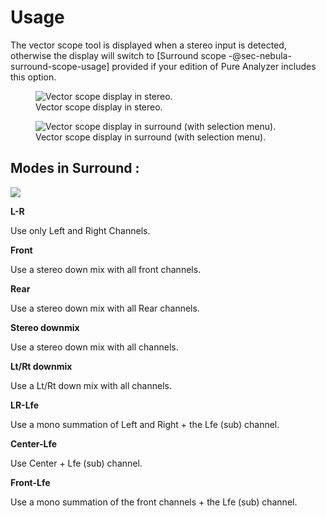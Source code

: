 # Usage
The vector scope tool is displayed when a stereo input is detected, otherwise the display will switch to [Surround scope -@sec-nebula-surround-scope-usage] provided if your edition of Pure Analyzer includes this option.

![Vector scope display in stereo.](https://media.githubusercontent.com/media/FLUX-SE/doc_images/main/Analyzer/VectorScope/Main.png)

![Vector scope display in surround (with selection menu).](https://media.githubusercontent.com/media/FLUX-SE/doc_images/main/Analyzer/VectorScope/Stereo.png)

## Modes in Surround :

![](https://media.githubusercontent.com/media/FLUX-SE/doc_images/main/Analyzer/VectorScope/SurroundModes.png)

**L-R**

Use only Left and Right Channels.

**Front**

Use a stereo down mix with all front channels.

**Rear**

Use a stereo down mix with all Rear channels.

**Stereo downmix**

Use a stereo down mix with all channels.

**Lt/Rt downmix**

Use a Lt/Rt down mix with all channels.

**LR-Lfe**

Use a mono summation of Left and Right + the Lfe (sub) channel.

**Center-Lfe**

Use Center + Lfe (sub) channel.

**Front-Lfe**

Use a mono summation of the front channels + the Lfe (sub) channel.


